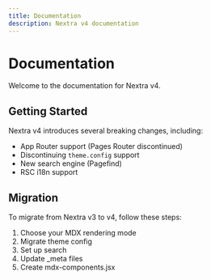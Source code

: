```yaml
---
title: Documentation
description: Nextra v4 documentation
---
```


# Documentation

Welcome to the documentation for Nextra v4.

## Getting Started

Nextra v4 introduces several breaking changes, including:

- App Router support (Pages Router discontinued)
- Discontinuing `theme.config` support
- New search engine (Pagefind)
- RSC i18n support

## Migration

To migrate from Nextra v3 to v4, follow these steps:

1. Choose your MDX rendering mode
2. Migrate theme config
3. Set up search
4. Update _meta files
5. Create mdx-components.jsx
